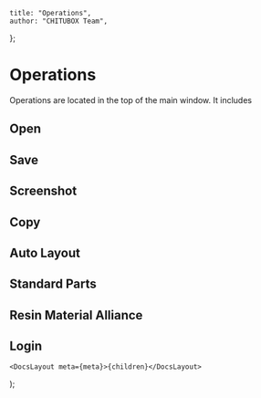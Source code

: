 
	title: "Operations",
	author: "CHITUBOX Team",
};

# Operations

Operations are located in the top of the main window. It includes

## Open

## Save

## Screenshot

## Copy

## Auto Layout

## Standard Parts

## Resin Material Alliance

## Login

	<DocsLayout meta={meta}>{children}</DocsLayout>
);
